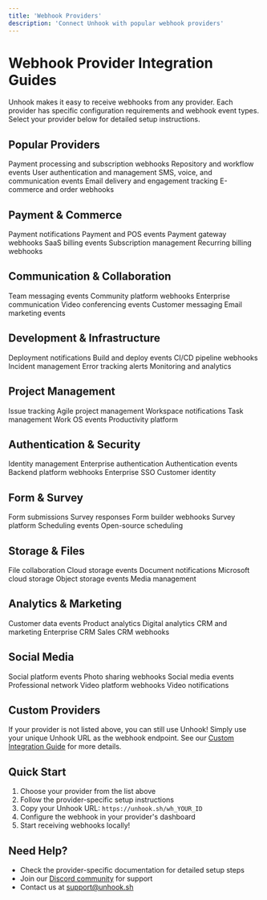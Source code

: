 ```yaml
---
title: 'Webhook Providers'
description: 'Connect Unhook with popular webhook providers'
---
```


# Webhook Provider Integration Guides

Unhook makes it easy to receive webhooks from any provider. Each provider has specific configuration requirements and webhook event types. Select your provider below for detailed setup instructions.

## Popular Providers

<CardGroup cols={3}>
  <Card
    title="Stripe"
    icon="stripe"
    href="/providers/stripe"
  >
    Payment processing and subscription webhooks
  </Card>
  <Card
    title="GitHub"
    icon="github"
    href="/providers/github"
  >
    Repository and workflow events
  </Card>
  <Card
    title="Clerk"
    icon="user-shield"
    href="/providers/clerk"
  >
    User authentication and management
  </Card>
  <Card
    title="Twilio"
    icon="comment-sms"
    href="/providers/twilio"
  >
    SMS, voice, and communication events
  </Card>
  <Card
    title="SendGrid"
    icon="envelope"
    href="/providers/sendgrid"
  >
    Email delivery and engagement tracking
  </Card>
  <Card
    title="Shopify"
    icon="cart-shopping"
    href="/providers/shopify"
  >
    E-commerce and order webhooks
  </Card>
</CardGroup>

## Payment & Commerce

<CardGroup cols={3}>
  <Card title="PayPal" href="/providers/paypal">Payment notifications</Card>
  <Card title="Square" href="/providers/square">Payment and POS events</Card>
  <Card title="Braintree" href="/providers/braintree">Payment gateway webhooks</Card>
  <Card title="Paddle" href="/providers/paddle">SaaS billing events</Card>
  <Card title="Chargebee" href="/providers/chargebee">Subscription management</Card>
  <Card title="Recurly" href="/providers/recurly">Recurring billing webhooks</Card>
</CardGroup>

## Communication & Collaboration

<CardGroup cols={3}>
  <Card title="Slack" href="/providers/slack">Team messaging events</Card>
  <Card title="Discord" href="/providers/discord">Community platform webhooks</Card>
  <Card title="Microsoft Teams" href="/providers/microsoft-teams">Enterprise communication</Card>
  <Card title="Zoom" href="/providers/zoom">Video conferencing events</Card>
  <Card title="Intercom" href="/providers/intercom">Customer messaging</Card>
  <Card title="Mailchimp" href="/providers/mailchimp">Email marketing events</Card>
</CardGroup>

## Development & Infrastructure

<CardGroup cols={3}>
  <Card title="Vercel" href="/providers/vercel">Deployment notifications</Card>
  <Card title="Netlify" href="/providers/netlify">Build and deploy events</Card>
  <Card title="CircleCI" href="/providers/circleci">CI/CD pipeline webhooks</Card>
  <Card title="PagerDuty" href="/providers/pagerduty">Incident management</Card>
  <Card title="Sentry" href="/providers/sentry">Error tracking alerts</Card>
  <Card title="Datadog" href="/providers/datadog">Monitoring and analytics</Card>
</CardGroup>

## Project Management

<CardGroup cols={3}>
  <Card title="Linear" href="/providers/linear">Issue tracking</Card>
  <Card title="Jira" href="/providers/jira">Agile project management</Card>
  <Card title="Notion" href="/providers/notion">Workspace notifications</Card>
  <Card title="Asana" href="/providers/asana">Task management</Card>
  <Card title="Monday.com" href="/providers/monday">Work OS events</Card>
  <Card title="ClickUp" href="/providers/clickup">Productivity platform</Card>
</CardGroup>

## Authentication & Security

<CardGroup cols={3}>
  <Card title="Auth0" href="/providers/auth0">Identity management</Card>
  <Card title="Okta" href="/providers/okta">Enterprise authentication</Card>
  <Card title="Firebase" href="/providers/firebase">Authentication events</Card>
  <Card title="Supabase" href="/providers/supabase">Backend platform webhooks</Card>
  <Card title="WorkOS" href="/providers/workos">Enterprise SSO</Card>
  <Card title="FusionAuth" href="/providers/fusionauth">Customer identity</Card>
</CardGroup>

## Form & Survey

<CardGroup cols={3}>
  <Card title="Typeform" href="/providers/typeform">Form submissions</Card>
  <Card title="Google Forms" href="/providers/google-forms">Survey responses</Card>
  <Card title="JotForm" href="/providers/jotform">Form builder webhooks</Card>
  <Card title="SurveyMonkey" href="/providers/surveymonkey">Survey platform</Card>
  <Card title="Calendly" href="/providers/calendly">Scheduling events</Card>
  <Card title="Cal.com" href="/providers/cal">Open-source scheduling</Card>
</CardGroup>

## Storage & Files

<CardGroup cols={3}>
  <Card title="Box" href="/providers/box">File collaboration</Card>
  <Card title="Dropbox" href="/providers/dropbox">Cloud storage events</Card>
  <Card title="Google Drive" href="/providers/google-drive">Document notifications</Card>
  <Card title="OneDrive" href="/providers/onedrive">Microsoft cloud storage</Card>
  <Card title="AWS S3" href="/providers/aws-s3">Object storage events</Card>
  <Card title="Cloudinary" href="/providers/cloudinary">Media management</Card>
</CardGroup>

## Analytics & Marketing

<CardGroup cols={3}>
  <Card title="Segment" href="/providers/segment">Customer data events</Card>
  <Card title="Mixpanel" href="/providers/mixpanel">Product analytics</Card>
  <Card title="Amplitude" href="/providers/amplitude">Digital analytics</Card>
  <Card title="HubSpot" href="/providers/hubspot">CRM and marketing</Card>
  <Card title="Salesforce" href="/providers/salesforce">Enterprise CRM</Card>
  <Card title="Pipedrive" href="/providers/pipedrive">Sales CRM webhooks</Card>
</CardGroup>

## Social Media

<CardGroup cols={3}>
  <Card title="Facebook" href="/providers/facebook">Social platform events</Card>
  <Card title="Instagram" href="/providers/instagram">Photo sharing webhooks</Card>
  <Card title="Twitter/X" href="/providers/twitter">Social media events</Card>
  <Card title="LinkedIn" href="/providers/linkedin">Professional network</Card>
  <Card title="TikTok" href="/providers/tiktok">Video platform webhooks</Card>
  <Card title="YouTube" href="/providers/youtube">Video notifications</Card>
</CardGroup>

## Custom Providers

If your provider is not listed above, you can still use Unhook! Simply use your unique Unhook URL as the webhook endpoint. See our [Custom Integration Guide](/providers/custom) for more details.

## Quick Start

1. Choose your provider from the list above
2. Follow the provider-specific setup instructions
3. Copy your Unhook URL: `https://unhook.sh/wh_YOUR_ID`
4. Configure the webhook in your provider's dashboard
5. Start receiving webhooks locally!

## Need Help?

- Check the provider-specific documentation for detailed setup steps
- Join our [Discord community](https://discord.gg/unhook) for support
- Contact us at support@unhook.sh